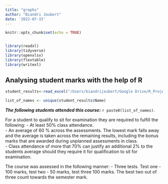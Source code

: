 ```yaml
---
title: "graphs"
author: "Biandri Joubert"
date: '2022-07-15'
---
```


```r
knitr::opts_chunk$set(echo = TRUE)


library(readxl)
library(tidyverse)
library(openxlsx)
library(flextable)
library(writexl)

```

## Analysing student marks with the help of R

```r
student_results<-read_excel("/Users/biandrijoubert/Google Drive/R_Projects/website_why_R/content/topic_2/graph_examples_1/student_results.xlsx")

list_of_names <- unique(student_results$Name)


```

_**The following students attended this course:**_ `r paste0(list_of_names)`.

For a student to qualify to sit for examination they are required to fulfill the following:
- At least 50% class attendance.   
- An average of 60 % across the assessments. The lowest mark falls away and the average is taken across the remaining results, including the bonus marks that are awarded during unplanned assessments in class.  
- Class attendance of more that 70% can justify an additional 2% to the students average should they require it for qualification to sit for examination. 

The course was assessed in the following manner: 
- Three tests. Test one - 100 marks, test two - 50 marks, test three 100 marks. The best two out of three count towards the semester mark. 



